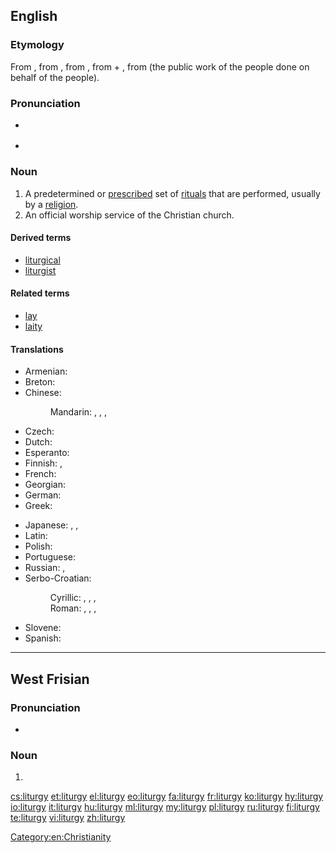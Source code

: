 ==English==
{{wikipedia}}

===Etymology===
From {{etyl|la|en}} {{term|liturgia|lang=la}}, from {{etyl|grc|en}} {{term|λειτουργία|lang=grc}}, from {{term|λειτ-|lang=grc}}, from {{term|λαός||people|lang=grc}} + {{term|-ουργός|lang=grc}}, from {{term|ἔργον||work|lang=grc}} (the public work of the people done on behalf of the people).

===Pronunciation===
* {{a|RP}} {{IPA|/ˈlɪtəd͡ʒi/|lang=en}}
* {{a|US}} {{IPA|/ˈlɪtɚd͡ʒi/|lang=en}}

===Noun===
{{en-noun|liturgies}}

# A predetermined or [[prescribe]]d set of [[ritual]]s that are performed, usually by a [[religion]].
# An official worship service of the Christian church.

====Derived terms====
* [[liturgical]]
* [[liturgist]]

====Related terms====
* [[lay]]
* [[laity]]

====Translations====
{{trans-top|a predetermined or prescribed set of rituals}}
* Armenian: {{t|hy|պատարագ|tr=patarag}}
* Breton: {{t|br|liderezh|m}}
* Chinese:
*: Mandarin: {{t+|cmn|禮拜儀式|sc=Hani}}, {{t|cmn|礼拜仪式|tr=lǐbài yíshì|sc=Hani}}, {{t|cmn|禮儀|sc=Hani}}, {{t+|cmn|礼仪|tr=lǐyí|sc=Hani}}
* Czech: {{t|cs|liturgie|f}}
* Dutch: {{t+|nl|liturgie|f}}
* Esperanto: {{t|eo|liturgio}}
* Finnish: {{t+|fi|liturgia}}, {{t|fi|alttaripalvelus}}
* French: {{t+|fr|liturgie|f}}
* Georgian: {{t+|ka|ლიტურგია|tr=liturgia|sc=Geor}}
* German: {{t+|de|Liturgie|f}}
* Greek: {{t+|el|λειτουργία|f|tr=leitourgía}}
{{trans-mid}}
* Japanese: {{qualifier|Catholic}} {{t+|ja|典礼|tr=てんれい, tenrei|sc=Jpan}}, {{qualifier|Orthodox}} {{t|ja|奉神礼|tr=ほうしんれい, hōshinrei|sc=Jpan}}, {{qualifier|Catholic, Protestant, Anglicanism}} {{t|ja|礼拝|tr=れいはい, reihai|sc=Jpan}}
* Latin: {{t|la|liturgia|f}}
* Polish: {{t+|pl|liturgia|f}}
* Portuguese: {{t+|pt|liturgia|f}}
* Russian: {{t+|ru|литургия|f|tr=liturgíja}}, {{t+|ru|богослужение|n|tr=bogoslužénije|sc=Cyrl}}
* Serbo-Croatian:
*: Cyrillic: {{t|sh|литургија|f|sc=Cyrl}}, {{t|sh|богослужба|f|sc=Cyrl}}, {{t|sh|богoслужје|n|sc=Cyrl}}, {{t|sh|богослужење|n|sc=Cyrl}}
*: Roman: {{t|sh|liturgija|f}}, {{t|sh|bogoslužba|f}}, {{t|sh|bogoslužje|n}}, {{t|sh|bogosluženje|n}}
* Slovene: {{t+|sl|liturgija|f}}
* Spanish: {{t+|es|liturgia|f}}
{{trans-bottom}}

[[Category:en:Christianity]]

----

==West Frisian==

===Pronunciation===
* {{IPA|/litørˈɡi/|lang=fy}}

===Noun===
{{head|fy|noun|g=c|plural|liturgys}}

# {{l|en|liturgy}}

[[cs:liturgy]]
[[et:liturgy]]
[[el:liturgy]]
[[eo:liturgy]]
[[fa:liturgy]]
[[fr:liturgy]]
[[ko:liturgy]]
[[hy:liturgy]]
[[io:liturgy]]
[[it:liturgy]]
[[hu:liturgy]]
[[ml:liturgy]]
[[my:liturgy]]
[[pl:liturgy]]
[[ru:liturgy]]
[[fi:liturgy]]
[[te:liturgy]]
[[vi:liturgy]]
[[zh:liturgy]]